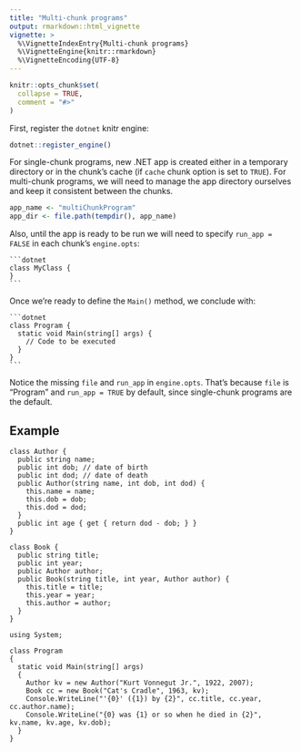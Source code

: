 ```yaml
---
title: "Multi-chunk programs"
output: rmarkdown::html_vignette
vignette: >
  %\VignetteIndexEntry{Multi-chunk programs}
  %\VignetteEngine{knitr::rmarkdown}
  %\VignetteEncoding{UTF-8}
---
```


```r
knitr::opts_chunk$set(
  collapse = TRUE,
  comment = "#>"
)
```

First, register the `dotnet` knitr engine:

```r
dotnet::register_engine()
```

For single-chunk programs, new .NET app is created either in a temporary directory or in the chunk's cache (if `cache` chunk option is set to `TRUE`). For multi-chunk programs, we will need to manage the app directory ourselves and keep it consistent between the chunks.

```r
app_name <- "multiChunkProgram"
app_dir <- file.path(tempdir(), app_name)
```

Also, until the app is ready to be run we will need to specify `run_app = FALSE` in each chunk's `engine.opts`:

````verbatim
```dotnet
class MyClass {
}
```
````

Once we're ready to define the `Main()` method, we conclude with:

````verbatim
```dotnet
class Program {
  static void Main(string[] args) {
    // Code to be executed
  }
}
```
````

Notice the missing `file` and `run_app` in `engine.opts`. That's because `file` is "Program" and `run_app = TRUE` by default, since single-chunk programs are the default.

## Example

```dotnet
class Author {
  public string name;
  public int dob; // date of birth
  public int dod; // date of death
  public Author(string name, int dob, int dod) {
    this.name = name;
    this.dob = dob;
    this.dod = dod;
  }
  public int age { get { return dod - dob; } }
}
```

```dotnet
class Book {
  public string title;
  public int year;
  public Author author;
  public Book(string title, int year, Author author) {
    this.title = title;
    this.year = year;
    this.author = author;
  }
}
```

```dotnet
using System;

class Program
{
  static void Main(string[] args)
  {
    Author kv = new Author("Kurt Vonnegut Jr.", 1922, 2007);
    Book cc = new Book("Cat's Cradle", 1963, kv);
    Console.WriteLine("'{0}' ({1}) by {2}", cc.title, cc.year, cc.author.name);
    Console.WriteLine("{0} was {1} or so when he died in {2}", kv.name, kv.age, kv.dob);
  }
}
```
